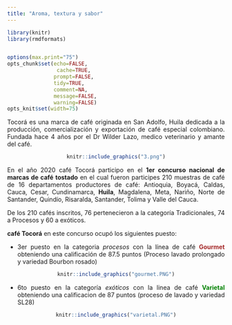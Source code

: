 ```yaml
---
title: "Aroma, textura y sabor"
---
```





```r
library(knitr)
library(rmdformats)


options(max.print="75")
opts_chunk$set(echo=FALSE,
	            cache=TRUE,
               prompt=FALSE,
               tidy=TRUE,
               comment=NA,
               message=FALSE,
               warning=FALSE)
opts_knit$set(width=75)
```


<div style="text-align: justify">

Tocorá es una marca de café originada en San Adolfo, Huila dedicada a la producción, comercialización y exportación de café especial colombiano. Fundada hace 4 años por el Dr Wilder Lazo, medico veterinario y amante del café.

<div/>



<center>

```r

knitr::include_graphics("3.png")

```

</center>


<div style="text-align: justify">

En el año 2020 café Tocorá participo en el **1er concurso nacional de marcas de café tostado** en el cual fueron participes 210 muestras de café de 16 departamentos productores de café: Antioquia, Boyacá, Caldas, Cauca, Cesar, Cundinamarca, **Huila**, Magdalena, Meta, Nariño, Norte de Santander, Quindío, Risaralda, Santander, Tolima y Valle del Cauca.

De los 210 cafés inscritos, 76 pertenecieron a la categoría Tradicionales, 74 a Procesos y 60 a exóticos.

**café Tocorá** en este concurso ocupó los siguientes puesto:

- 3er puesto en la categoria *procesos* con la línea de café [ **Gourmet**]{style="color: brown"} obteniendo una calificación de 87.5 puntos (Proceso lavado prolongado y variedad Bourbon rosado)

<div/>

<center>

```r

knitr::include_graphics("gourmet.PNG")

```


</center>

<div style="text-align: justify">

- 6to puesto en la categoría *exóticos* con la linea de café [ **Varietal**]{style="color: green"} obteniendo una calificacion de 87 puntos (proceso de lavado y variedad SL28)


<div/>

<center>

```r

knitr::include_graphics("varietal.PNG")

```

</center>
